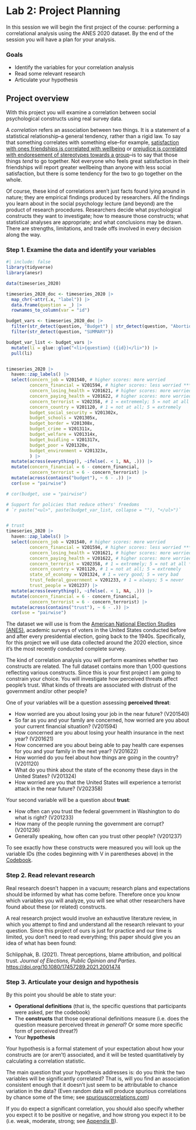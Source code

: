 # Lab 2: Project Planning {.unnumbered}

In this session we will begin the first project of the course: performing a correlational analysis using the ANES 2020 dataset. By the end of the session you will have a plan for your analysis.


### Goals

-   Identify the variables for your correlation analysis
-   Read some relevant research
-   Articulate your hypothesis


## Project overview

With this project you will examine a correlation between social psychological constructs using real survey data.

A *correlation* refers an association between two things. It is a statement of a statistical relationship--a general tendency, rather than a rigid law. To say that something correlates with something else--for example, [satisfaction with ones friendships is correlated with wellbeing](https://psycnet.apa.org/record/2019-64493-001) or [prejudice is correlated with endoresement of stereotypes towards a group](https://www.pnas.org/doi/10.1073/pnas.2212794120)--is to say that those things *tend* to go together. Not everyone who feels great satisfaction in their friendships will report greater wellbeing than anyone with less social satisfaction, but there is some tendency for the two to go together on the whole.

Of course, these kind of correlations aren't just facts found lying around in nature; they are empirical findings produced by researchers. All the findings you learn about in the social psychology lecture (and beyond) are the product of research procedures. Researchers decide what psychological constructs they want to investigate; how to measure those constructs; what statistical analyses are appropriate; and what conclusions may be drawn. There are strengths, limitations, and trade offs involved in every decision along the way.



### Step 1. Examine the data and identify your variables

```r
#| include: false
library(tidyverse)
library(anesr)

data(timeseries_2020)

timeseries_2020_doc <- timeseries_2020 |> 
  map_chr(~attr(.x, "label")) |> 
  data.frame(question = _) |> 
  rownames_to_column(var = "id")

budget_vars <- timeseries_2020_doc |> 
  filter(str_detect(question, "Budget") | str_detect(question, "Abortion") | str_detect(question, "citizenship")) |> 
  filter(str_detect(question, "SUMMARY"))

budget_var_list <- budget_vars |>
  mutate(li = glue::glue("<li>{question} ({id})</li>")) |> 
  pull(li)


timeseries_2020 |> 
  haven::zap_labels() |> 
  select(concern_job = V201540, # higher scores: more worried
         concern_financial = V201594, # higher scores: less worried ***
         concern_losing_health = V201621, # higher scores: more worried
         concern_paying_health = V201622, # higher scores: more worried
         concern_terrorist = V202358, # 1 = extrememly; 5 = not at all ***
         concern_country = V201120, # 1 = not at all; 5 = extremely
         budget_social_security = V201302x,
         budget_schools = V201305x,
         budget_border = V201308x,
         budget_crime = V201311x,
         budget_welfare = V201314x,
         budget_buidling = V201317x,
         budget_poor = V201320x,
         budget_environment = V201323x,
         ) |> 
  mutate(across(everything(), ~ifelse(. < 1, NA, .))) |>
  mutate(concern_financial = 6 - concern_financial,
         concern_terrorist = 6 - concern_terrorist) |>
  mutate(across(contains("budget"), ~ 6 - .)) |>
  cor(use = "pairwise")

# cor(budget, use = "pairwise")

# Support for policies that reduce others' freedoms
# `r paste("<ul>", paste(budget_var_list, collapse = ""), "</ul>")`


# trust
timeseries_2020 |> 
  haven::zap_labels() |> 
  select(concern_job = V201540, # higher scores: more worried
         concern_financial = V201594, # higher scores: less worried ***
         concern_losing_health = V201621, # higher scores: more worried
         concern_paying_health = V201622, # higher scores: more worried
         concern_terrorist = V202358, # 1 = extremely; 5 = not at all ***
         concern_country = V201120, # 1 = not at all; 5 = extremely
         state_of_economy = V201324, # 1 = very good; 5 = very bad
         trust_federal_government = V201233, # 1 = always; 5 = never
         trust_people = V201237) |> 
  mutate(across(everything(), ~ifelse(. < 1, NA, .))) |> 
  mutate(concern_financial = 6 - concern_financial,
         concern_terrorist = 6 - concern_terrorist) |>
  mutate(across(contains("trust"), ~ 6 - .)) |>
  cor(use = "pairwise")

```

The dataset we will use is from the [American National Election Studies (ANES)](https://electionstudies.org/), academic surveys of voters in the United States conducted before and after every presidential election, going back to the 1940s. Specifically, for this project we will use data collected around the 2020 election, since it's the most recently conducted complete survey.

The kind of correlation analysis you will perform examines whether two constructs are related. The full dataset contains more than 1,000 questions reflecting various constructs. Since this is your first project I am going to constrain your choice. You will investigate how perceived threats affect people's trust. What kinds of threats are associated with distrust of the government and/or other people?

One of your variables will be a question assessing __perceived threat__:

- How worried are you about losing your job in the near future? (V201540)
- So far as you and your family are concerned, how worried are you about your current financial situation? (V201594)
- How concerned are you about losing your health insurance in the next year? (V201621)
- How concerned are you about being able to pay health care expenses for you and your family in the next year? (V201622)
- How worried do you feel about how things are going in the country? (V201120)
- What do you think about the state of the economy these days in the United States? (V201324)
- How worried are you that the United States will experience a terrorist attack in the near future? (V202358)

Your second variable will be a question about __trust__:

- How often can you trust the federal government in Washington to do what is right? (V201233)
- How many of the people running the government are corrupt? (V201236)
- Generally speaking, how often can you trust other people? (V201237)

To see exactly how these constructs were measured you will look up the variable IDs (the codes beginning with V in parentheses above) in the [Codebook](https://electionstudies.org/wp-content/uploads/2022/02/anes_timeseries_2020_userguidecodebook_20220210.pdf).


### Step 2. Read relevant research

Real research doesn't happen in a vacuum; research plans and expectations should be informed by what has come before. Therefore once you know which variables you will analyze, you will see what other researchers have found about these (or related) constructs.

A real research project would involve an exhaustive literature review, in which you attempt to find and understand all the research relevant to your question. Since this project of ours is just for practice and our time is limited, you don't need to read everything; this paper should give you an idea of what has been found:

::: {.references}
<!-- Rickert, E. J. (1998). Authoritarianism and economic threat: Implications for political behavior. *Political Psychology, 19(4)*, 707-720. <https://doi.org/10.1111/0162-895X.00128> -->

<!-- Feldman, S., & Stenner, K. (1997). Perceived threat and authoritarianism. *Political psychology, 18(4)*, 741-770. <https://doi.org/10.1111/0162-895X.00077> -->

Schlipphak, B. (2021). Threat perceptions, blame attribution, and political trust. *Journal of Elections, Public Opinion and Parties*. <https://doi.org/10.1080/17457289.2021.2001474>

<!-- Navarro-Carrillo, G., Valor-Segura, I., Lozano, L. M., & Moya, M. (2018). Do economic crises always undermine trust in others? The case of generalized, interpersonal, and in-group trust. Frontiers in psychology, 9, 1955. <https://doi.org/10.3389/fpsyg.2018.01955> -->
:::


### Step 3. Articulate your design and hypothesis

By this point you should be able to state your:

- __Operational definitions__ (that is, the specific questions that participants were asked, per the codebook)
- The __constructs__ that those operational definitions measure (i.e. does the question measure perceived threat *in general*? Or some more specific form of perceived threat?)
- Your __hypothesis__

Your hypothesis is a formal statement of your expectation about how your constructs are (or aren't) associated, and it will be tested quantitatively by calculating a correlation statistic.

The main question that your hypothesis addresses is: do you think the two variables will be significantly correlated? That is, will you find an association consistent enough that it doesn't just seem to be attributable to chance variation in the data? (Even random data will produce spurious correlations by chance some of the time; see [spuriouscorrelations.com](https://spuriouscorrelations.com#stat897f4cbec4629379cd566c68c3f40c5f))

If you do expect a significant correlation, you should also specify whether you expect it to be positive or negative, and how strong you expect it to be (i.e. weak, moderate, strong; see [Appendix B](appendix-correlation.html#sec-cor-effect-size)).

